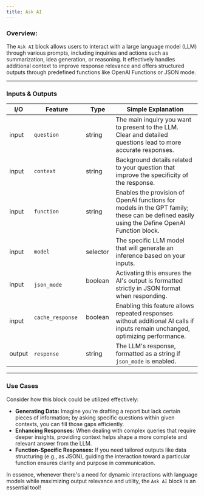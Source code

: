 ```yaml
---
title: Ask AI
---
```


### **Overview:**

The `Ask AI` block allows users to interact with a large language model (LLM) through various prompts, including inquiries and actions such as summarization, idea generation, or reasoning. It effectively handles additional context to improve response relevance and offers structured outputs through predefined functions like OpenAI Functions or JSON mode.

---

### Inputs & Outputs

| I/O     | Feature               | Type        | Simple Explanation                                                                                                                          |
| ------- | --------------------- | ----------- | ------------------------------------------------------------------------------------------------------------------------------------------- |
| input   | `question`            | string      | The main inquiry you want to present to the LLM. Clear and detailed questions lead to more accurate responses.                              |
| input   | `context`             | string      | Background details related to your question that improve the specificity of the response.                                                   |
| input   | `function`            | string      | Enables the provision of OpenAI functions for models in the GPT family; these can be defined easily using the Define OpenAI Function block. |
| input   | `model`               | selector    | The specific LLM model that will generate an inference based on your inputs.                                                                |
| input   | `json_mode`           | boolean     | Activating this ensures the AI's output is formatted strictly in JSON format when responding.                                               |
| input   | `cache_response`      | boolean     | Enabling this feature allows repeated responses without additional AI calls if inputs remain unchanged, optimizing performance.             |
| output  | `response`            | string      | The LLM's response, formatted as a string if `json_mode` is enabled.                                                                        |

---

### Use Cases

Consider how this block could be utilized effectively:

- **Generating Data:** Imagine you're drafting a report but lack certain pieces of information; by asking specific questions within given contexts, you can fill those gaps efficiently.
- **Enhancing Responses:** When dealing with complex queries that require deeper insights, providing context helps shape a more complete and relevant answer from the LLM.
- **Function-Specific Responses:** If you need tailored outputs like data structuring (e.g., as JSON), guiding the interaction toward a particular function ensures clarity and purpose in communication.

In essence, whenever there's a need for dynamic interactions with language models while maximizing output relevance and utility, the `Ask AI` block is an essential tool!
